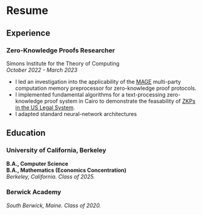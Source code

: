 # Resume

## Experience

### Zero-Knowledge Proofs Researcher

Simons Institute for the Theory of Computing \
_October 2022 - March 2023_

- I led an investigation into the applicability of the [MAGE](https://github.com/ucbrise/mage)
  multi-party computation memory preprocessor for zero-knowledge proof protocols.
- I implemented fundamental algorithms for a text-processing zero-knowledge proof system in Cairo
  to demonstrate the feasability of [ZKPs in the US Legal System](https://dx.doi.org/10.2139/ssrn.4074315).
- I adapted standard neural-network architectures

## Education

### University of California, Berkeley

**B.A., Computer Science** \
**B.A., Mathematics (Economics Concentration)** \
_Berkeley, California. Class of 2025._

### Berwick Academy

_South Berwick, Maine. Class of 2020._
